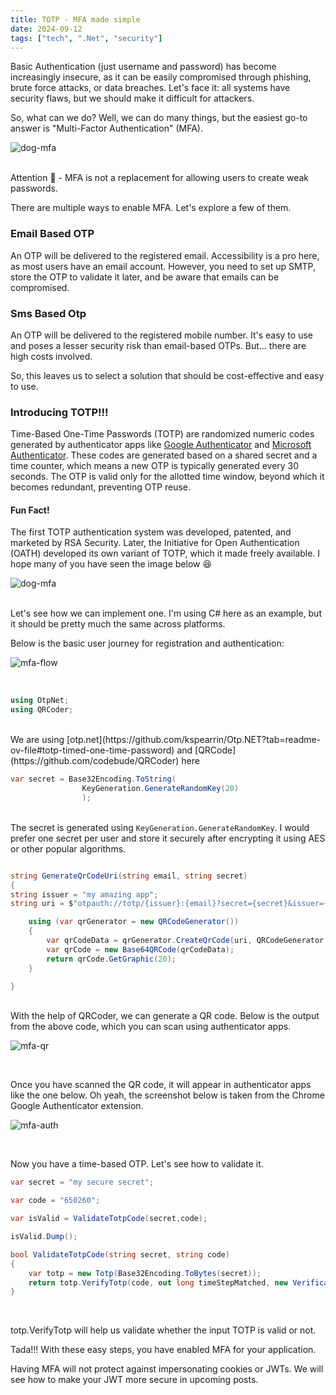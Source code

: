 ```yaml
---
title: TOTP - MFA made simple
date: 2024-09-12
tags: ["tech", ".Net", "security"]
---
```


Basic Authentication (just username and password) has become increasingly insecure, as it can be easily compromised through phishing, brute force attacks, or data breaches. Let's face it: all systems have security flaws, but we should make it difficult for attackers.

So, what can we do? Well, we can do many things, but the easiest go-to answer is "Multi-Factor Authentication" (MFA).

![dog-mfa](./images/mfa-dog.png)

<br />
Attention 🚨 - MFA is not a replacement for allowing users to create weak passwords.

There are multiple ways to enable MFA. Let's explore a few of them.

### Email Based OTP

An OTP will be delivered to the registered email. Accessibility is a pro here, as most users have an email account. However, you need to set up SMTP, store the OTP to validate it later, and be aware that emails can be compromised.

### Sms Based Otp

An OTP will be delivered to the registered mobile number. It's easy to use and poses a lesser security risk than email-based OTPs. But... there are high costs involved.

So, this leaves us to select a solution that should be cost-effective and easy to use.

### Introducing TOTP!!!

Time-Based One-Time Passwords (TOTP) are randomized numeric codes generated by authenticator apps like [Google Authenticator](https://play.google.com/store/apps/details?id=com.google.android.apps.authenticator2&hl=en) and [Microsoft Authenticator](https://play.google.com/store/apps/details?id=com.azure.authenticator&hl=en). These codes are generated based on a shared secret and a time counter, which means a new OTP is typically generated every 30 seconds. The OTP is valid only for the allotted time window, beyond which it becomes redundant, preventing OTP reuse.

#### Fun Fact!

The first TOTP authentication system was developed, patented, and marketed by RSA Security. Later, the Initiative for Open Authentication (OATH) developed its own variant of TOTP, which it made freely available. I hope many of you have seen the image below 😆

![dog-mfa](./images/rsa.png)

<br />
Let's see how we can implement one. I'm using C# here as an example, but it should
be pretty much the same across platforms.

Below is the basic user journey for registration and authentication:

![mfa-flow](./images/mfa-flow.png)

<br />

```csharp
using OtpNet;
using QRCoder;
```

<br />
We are using [otp.net](https://github.com/kspearrin/Otp.NET?tab=readme-ov-file#totp-timed-one-time-password)
and [QRCode](https://github.com/codebude/QRCoder) here

```csharp
var secret = Base32Encoding.ToString(
                KeyGeneration.GenerateRandomKey(20)
                );
```

<br /> The secret is generated using `KeyGeneration.GenerateRandomKey`. I would
prefer one secret per user and store it securely after encrypting it using AES
or other popular algorithms.

```csharp var qrCode = GenerateQrCodeUri("some@email.com",secret);

string GenerateQrCodeUri(string email, string secret)
{
string issuer = "my amazing app";
string uri = $"otpauth://totp/{issuer}:{email}?secret={secret}&issuer={issuer}";

    using (var qrGenerator = new QRCodeGenerator())
    {
    	var qrCodeData = qrGenerator.CreateQrCode(uri, QRCodeGenerator.ECCLevel.Q);
    	var qrCode = new Base64QRCode(qrCodeData);
    	return qrCode.GetGraphic(20);
    }

}

```

<br /> With the help of QRCoder, we can generate a QR code. Below is the output
from the above code, which you can scan using authenticator apps.

![mfa-qr](./images/mfa-qr.png)

<br />

Once you have scanned the QR code, it will appear in authenticator apps like the one below. Oh yeah, the screenshot below is taken from the Chrome Google Authenticator extension.

![mfa-auth](./images/mfa-auth.png)

<br />

Now you have a time-based OTP. Let's see how to validate it.

```csharp
var secret = "my secure secret";

var code = "650260";

var isValid = ValidateTotpCode(secret,code);

isValid.Dump();

bool ValidateTotpCode(string secret, string code)
{
	var totp = new Totp(Base32Encoding.ToBytes(secret));
	return totp.VerifyTotp(code, out long timeStepMatched, new VerificationWindow(2, 2));
}
```

<br />

totp.VerifyTotp will help us validate whether the input TOTP is valid or not.

Tada!!! With these easy steps, you have enabled MFA for your application.

Having MFA will not protect against impersonating cookies or JWTs. We will see how to make your JWT more secure in upcoming posts.
